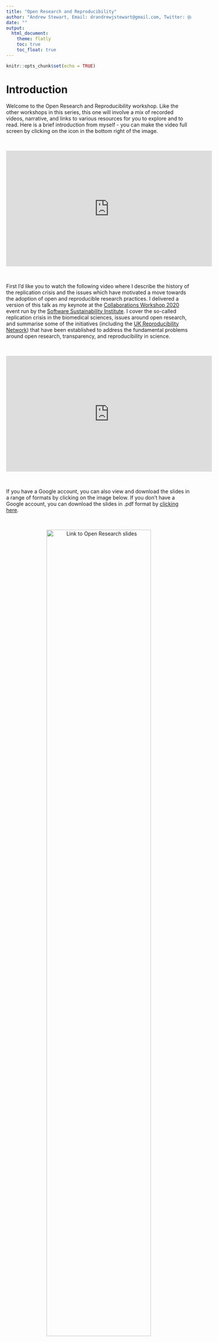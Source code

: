```yaml
---
title: "Open Research and Reproducibility"
author: "Andrew Stewart, Email: drandrewjstewart@gmail.com, Twitter: @ajstewart_lang"
date: ""
output: 
  html_document:
    theme: flatly
    toc: true
    toc_float: true
---
```


```r
knitr::opts_chunk$set(echo = TRUE)
```

# Introduction

Welcome to the Open Research and Reproducibility workshop. Like the other workshops in this series, this one will involve a mix of recorded videos, narrative, and links to various resources for you to explore and to read. Here is a brief introduction from myself - you can make the video full screen by clicking on the icon in the bottom right of the image. 

&nbsp;&nbsp;

<center>

<iframe width="560" height="315" src="https://youtube.com/embed/8pWrbg9_974" frameborder="0" allowfullscreen></iframe>

</center>

&nbsp;&nbsp;

First I'd like you to watch the following video where I describe the history of the replication crisis and the issues which have motivated a move towards the adoption of open and reproducible research practices. I delivered a version of this talk as my keynote at the [Collaborations Workshop 2020](https://www.software.ac.uk/news/dr-andrew-stewart-open-collaborations-workshop-2020-keynote-open-research) event run by the [Software Sustainability Institute](https://www.software.ac.uk). I cover the so-called replication crisis in the biomedical sciences, issues around open research, and summarise some of the initiatives (including the [UK Reproducibility Network](https://www.bristol.ac.uk/psychology/research/ukrn/)) that have been established to address the fundamental problems around open research, transparency, and reproducibility in science.

&nbsp;&nbsp;

<center>

<iframe width="560" height="315" src="https://youtube.com/embed/g_jD7HmRulg" frameborder="0" allowfullscreen></iframe>

</center>

&nbsp;&nbsp;

If you have a Google account, you can also view and download the slides in a range of formats by clicking on the image below. If you don't have a Google account, you can download the slides in .pdf format by [clicking here](../slides/introduction_to_open_research.pdf).

&nbsp;&nbsp;

<center>

[![Link to Open Research slides](../images/cw20.png){width=75%}](https://docs.google.com/presentation/d/1UOkWayJ5J7j2Xg1Y05sbkK-iWtlkAVvtalOu4VuEq4c/edit?usp=sharing)

</center>

&nbsp;&nbsp;

Before watching the next video, please have a read through the following paper by Ionnidis (2005) which arguably started the conversation around reproducibility that has had such an impact on research in Psychology and across the Biomedical sciences for the last few years. Clicking on the image below will take you to the paper. 

&nbsp;&nbsp;

<center>

[![Link to John Ionnidis' paper](../images/ionnidis.png){ width=75% }](https://journals.plos.org/plosmedicine/article?id=10.1371/journal.pmed.0020124)

</center>

&nbsp;&nbsp;

This post by Dorothy Bishop in 2019 nicely captures the situation a number of years later. Clicking on the image below will take you to the paper. 

&nbsp;&nbsp;

<center>

[![Link to Dorothy Bishop's paper](../images/bishop.png){width=75% }](https://www.nature.com/articles/d41586-019-01307-2)

</center>

# How to do Reproducible Research

One of the biggest challenges facing researchers who are used to the **old** way of conducting research is that they feel that they don't have the knowledge or technical skills to adopt open and reproducible research practices.  But it's not that hard!  Before you run your experiment, you can pre-register your hypotheses so that when you come to analyse and write-up your results, you can demonstrate that your predictions really were made in advance of data collection.  You can also make your research data open (and FAIR) alongside your code so that others can recreate your analyses.  By adopting open source software such as R, any research findings you produce can be *re*-produced by others who can access your data and code.  This principle of using open tools to allow us to produce open (and reusable) data and code is the fundamental philosophy behind all of the workshops in this unit.  Have a look at the video below where I talk about how we can adopt open and reproducible research practices.  

&nbsp;&nbsp;

<center>

<iframe width="560" height="315" src="https://youtube.com/embed/_4wz7DtaLC8" frameborder="0" allowfullscreen></iframe>

</center>

&nbsp;&nbsp;

You can also view and download the slides in a range of formats by clicking on the image below. If you don't have a Google account, you can download the slides in .pdf format by [clicking here](../slides/adopting_open_practices.pdf).
&nbsp;&nbsp;

<center>

[![Link to how to do open research slides](../images/how_to_do.png){width=75%}](
https://docs.google.com/presentation/d/1WzSk2Ra-OLrMCPTCoQoKoF_utsq_TNu53TxoXEC82Lw/edit?usp=sharing)

</center>

&nbsp;&nbsp;

